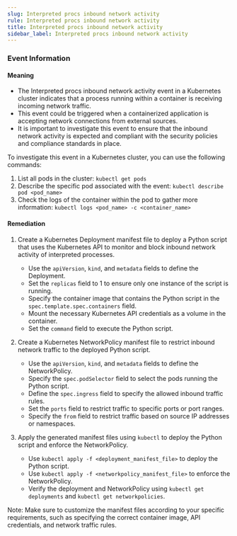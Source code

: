 ```yaml
--- 
slug: Interpreted procs inbound network activity
rule: Interpreted procs inbound network activity
title: Interpreted procs inbound network activity
sidebar_label: Interpreted procs inbound network activity
---
```

                   


### Event Information

#### Meaning

- The Interpreted procs inbound network activity event in a Kubernetes cluster indicates that a process running within a container is receiving incoming network traffic.
- This event could be triggered when a containerized application is accepting network connections from external sources.
- It is important to investigate this event to ensure that the inbound network activity is expected and compliant with the security policies and compliance standards in place.

To investigate this event in a Kubernetes cluster, you can use the following commands:
1. List all pods in the cluster: `kubectl get pods`
2. Describe the specific pod associated with the event: `kubectl describe pod <pod_name>`
3. Check the logs of the container within the pod to gather more information: `kubectl logs <pod_name> -c <container_name>`

#### Remediation

1. Create a Kubernetes Deployment manifest file to deploy a Python script that uses the Kubernetes API to monitor and block inbound network activity of interpreted processes.
   - Use the `apiVersion`, `kind`, and `metadata` fields to define the Deployment.
   - Set the `replicas` field to 1 to ensure only one instance of the script is running.
   - Specify the container image that contains the Python script in the `spec.template.spec.containers` field.
   - Mount the necessary Kubernetes API credentials as a volume in the container.
   - Set the `command` field to execute the Python script.

2. Create a Kubernetes NetworkPolicy manifest file to restrict inbound network traffic to the deployed Python script.
   - Use the `apiVersion`, `kind`, and `metadata` fields to define the NetworkPolicy.
   - Specify the `spec.podSelector` field to select the pods running the Python script.
   - Define the `spec.ingress` field to specify the allowed inbound traffic rules.
   - Set the `ports` field to restrict traffic to specific ports or port ranges.
   - Specify the `from` field to restrict traffic based on source IP addresses or namespaces.

3. Apply the generated manifest files using `kubectl` to deploy the Python script and enforce the NetworkPolicy.
   - Use `kubectl apply -f <deployment_manifest_file>` to deploy the Python script.
   - Use `kubectl apply -f <networkpolicy_manifest_file>` to enforce the NetworkPolicy.
   - Verify the deployment and NetworkPolicy using `kubectl get deployments` and `kubectl get networkpolicies`.

Note: Make sure to customize the manifest files according to your specific requirements, such as specifying the correct container image, API credentials, and network traffic rules.

 